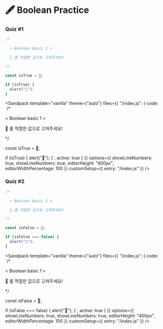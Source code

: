 
# 🖋  Boolean Practice

### Quiz #1

```javascript
/*

  < Boolean basic 1 >

  💬 를 적절한 값으로 고쳐주세요!

*/

const isTrue = 💬;

if (isTrue) {
  alert("🎉");
}
```

<Sandpack
  template="vanilla"
  theme={"auto"}
  files={{
    "/index.js": {
      code: `/*

  < Boolean basic 1 >

  💬 를 적절한 값으로 고쳐주세요!

*/

const isTrue = 💬;

if (isTrue) {
  alert("🎉");
}`,
      active: true
    }
  }}
  options={{
    showLineNumbers: true,
    showLineNumbers: true,
    editorHeight: "400px",
    editorWidthPercentage: 100
  }}
  customSetup={{ entry: "/index.js" }}
/>

### Quiz #2

```javascript
/*

  < Boolean basic 2 >

  💬 를 적절한 값으로 고쳐주세요!

*/

const isFalse = 💬;

if (isFalse === false) {
  alert("🎉");
}
```

<Sandpack
  template="vanilla"
  theme={"auto"}
  files={{
    "/index.js": {
      code: `/*

  < Boolean basic 1 >

  💬 를 적절한 값으로 고쳐주세요!

*/

const isFalse = 💬;

if (isFalse === false) {
  alert("🎉");
}`,
      active: true
    }
  }}
  options={{
    showLineNumbers: true,
    showLineNumbers: true,
    editorHeight: "400px",
    editorWidthPercentage: 100
  }}
  customSetup={{ entry: "/index.js" }}
/>